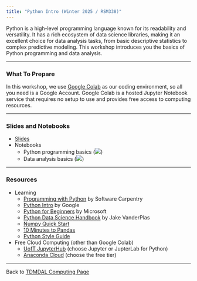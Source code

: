 ```yaml
---
title: "Python Intro (Winter 2025 / RSM338)"
---
```


Python is a high-level programming language known for its readability and versatility. It has a rich ecosystem of data science libraries, making it an excellent choice for data analysis tasks, from basic descriptive statistics to complex predictive modeling. This workshop introduces you the basics of Python programming and data analysis.

------------------------------------------------------------------------

### What To Prepare

In this workshop, we use [Google Colab](https://colab.research.google.com/) as our coding environment, so all you need is a Google Account. Google Colab is a hosted Jupyter Notebook service that requires no setup to use and provides free access to computing resources.

------------------------------------------------------------------------

### Slides and Notebooks

-   [Slides](python_intro.pdf)
-   Notebooks
    -   Python programming basics ([![](colab-badge.svg)](https://colab.research.google.com/github/tdmdal/python-intro-2025-fall/blob/master/docs/python_programming_basics.ipynb))
    -   Data analysis basics ([![](colab-badge.svg)](https://colab.research.google.com/github/tdmdal/python-intro-2025-fall/blob/master/docs/python_data_analysis_basics.ipynb))

------------------------------------------------------------------------

### Resources

-   Learning
    -   [Programming with Python](https://swcarpentry.github.io/python-novice-inflammation/) by Software Carpentry
    -   [Python Intro](https://developers.google.com/edu/python/introduction) by Google
    -   [Python for Beginners](https://learn.microsoft.com/en-us/training/paths/beginner-python/) by Microsoft
    -   [Python Data Science Handbook](https://jakevdp.github.io/PythonDataScienceHandbook/) by Jake VanderPlas
    -   [Numpy Quick Start](https://numpy.org/doc/stable/user/quickstart.html)
    -   [10 Minutes to Pandas](https://pandas.pydata.org/pandas-docs/stable/user_guide/10min.html)
    -   [Python Style Guide](https://peps.python.org/pep-0008/)
-   Free Cloud Computing (other than Google Colab)
    -   [UofT JupyterHub](https://datatools.utoronto.ca/) (choose Jupyter or JupterLab for Python)
    -   [Anaconda Cloud](https://anaconda.cloud/) (choose the free tier)

------------------------------------------------------------------------

Back to [TDMDAL Computing Page](https://tdmdal.github.io/)
